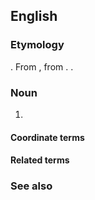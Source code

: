 ==English==

===Etymology===
{{compound|en|north|man}}. From {{inh|en|ang|Norþmann}}, from {{m|ang|[[norþ]]+[[mann]]}}. {{doublet|en|Norman}}.

===Noun===
{{en-noun|Northmen}}

# {{synonym of|en|Norse}}

====Coordinate terms====
{{col3|en|
|Norseman
}}

====Related terms====
{{rel3|en|
|Norman
}}

===See also===
{{col3|en|
|Eastman
|Westman
}}